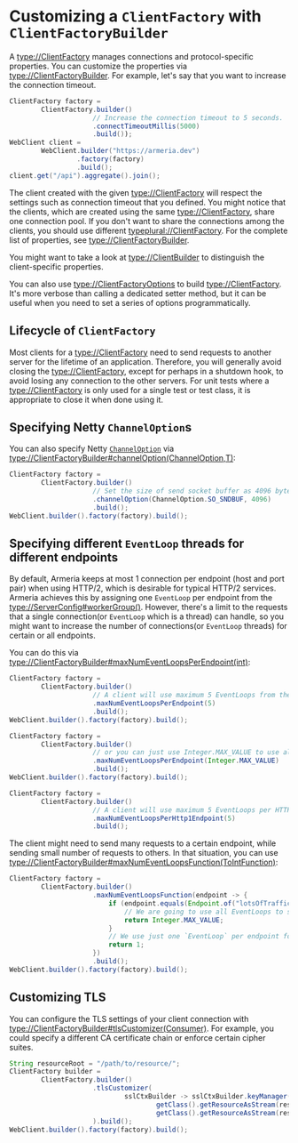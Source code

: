 # Customizing a `ClientFactory` with `ClientFactoryBuilder`

A <type://ClientFactory> manages connections and protocol-specific properties.
You can customize the properties via <type://ClientFactoryBuilder>. For example,
let's say that you want to increase the connection timeout.

```java
ClientFactory factory =
        ClientFactory.builder()
                     // Increase the connection timeout to 5 seconds.
                     .connectTimeoutMillis(5000)
                     .build());
WebClient client =
        WebClient.builder("https://armeria.dev")
                 .factory(factory)
                 .build();
client.get("/api").aggregate().join();
```

The client created with the given <type://ClientFactory> will respect the settings such as connection timeout
that you defined.
You might notice that the clients, which are created using the same <type://ClientFactory>,
share one connection pool. If you don't want to share the connections among the clients,
you should use different <typeplural://ClientFactory>.
For the complete list of properties, see <type://ClientFactoryBuilder>.

<Tip>

  You might want to take a look at <type://ClientBuilder> to distinguish the client-specific properties.

</Tip>

You can also use <type://ClientFactoryOptions> to build <type://ClientFactory>.
It's more verbose than calling a dedicated setter method, but it can be useful when you need to
set a series of options programmatically.

## Lifecycle of `ClientFactory`

Most clients for a <type://ClientFactory> need to send requests to another server for the lifetime of an application.
Therefore, you will generally avoid closing the <type://ClientFactory>, except for perhaps in a shutdown hook,
to avoid losing any connection to the other servers.
For unit tests where a <type://ClientFactory> is only used for a single test or test class,
it is appropriate to close it when done using it.

## Specifying Netty `ChannelOption`s

You can also specify Netty [`ChannelOption`](https://netty.io/4.1/api/io/netty/channel/ChannelOption.html)
via <type://ClientFactoryBuilder#channelOption(ChannelOption,T)>:

```java
ClientFactory factory =
        ClientFactory.builder()
                     // Set the size of send socket buffer as 4096 bytes
                     .channelOption(ChannelOption.SO_SNDBUF, 4096)
                     .build();
WebClient.builder().factory(factory).build();
```

## Specifying different `EventLoop` threads for different endpoints

By default, Armeria keeps at most 1 connection per endpoint (host and port pair) when using HTTP/2,
which is desirable for typical HTTP/2 services. Armeria achieves this by assigning one `EventLoop` per endpoint
from the <type://ServerConfig#workerGroup()>. However, there's a limit to the requests that
a single connection(or `EventLoop` which is a thread) can handle, so you might want to increase
the number of connections(or `EventLoop` threads) for certain or all endpoints.

You can do this via <type://ClientFactoryBuilder#maxNumEventLoopsPerEndpoint(int)>:

```java
ClientFactory factory =
        ClientFactory.builder()
                     // A client will use maximum 5 EventLoops from the worker group per endpoint
                     .maxNumEventLoopsPerEndpoint(5)
                     .build();
WebClient.builder().factory(factory).build();

ClientFactory factory =
        ClientFactory.builder()
                     // or you can just use Integer.MAX_VALUE to use all EventLoops
                     .maxNumEventLoopsPerEndpoint(Integer.MAX_VALUE)
                     .build();
WebClient.builder().factory(factory).build();

ClientFactory factory =
        ClientFactory.builder()
                     // A client will use maximum 5 EventLoops per HTTP/1.1 endpoint
                     .maxNumEventLoopsPerHttp1Endpoint(5)
                     .build();
```

The client might need to send many requests to a certain endpoint, while sending small number of requests to others.
In that situation, you can use <type://ClientFactoryBuilder#maxNumEventLoopsFunction(ToIntFunction)>:

```java
ClientFactory factory =
        ClientFactory.builder()
                     .maxNumEventLoopsFunction(endpoint -> {
                         if (endpoint.equals(Endpoint.of("lotsOfTraffic.com"))) {
                             // We are going to use all EventLoops to send requests.
                             return Integer.MAX_VALUE;
                         }
                         // We use just one `EventLoop` per endpoint for the rest.
                         return 1;
                     })
                     .build();
WebClient.builder().factory(factory).build();
```

## Customizing TLS

You can configure the TLS settings of your client connection
with <type://ClientFactoryBuilder#tlsCustomizer(Consumer)>.
For example, you could specify a different CA certificate chain or enforce certain cipher suites.

```java
String resourceRoot = "/path/to/resource/";
ClientFactory builder =
        ClientFactory.builder()
                     .tlsCustomizer(
                             sslCtxBuilder -> sslCtxBuilder.keyManager(
                                     getClass().getResourceAsStream(resourceRoot + "custom.crt"),
                                     getClass().getResourceAsStream(resourceRoot + "private.key"))
                     ).build();
WebClient.builder().factory(factory).build();
```

